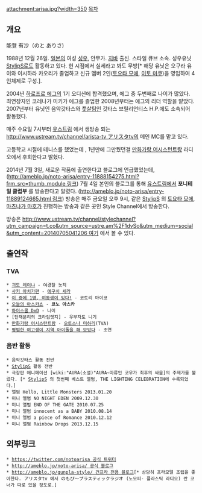attachment:arisa.jpg?width=350
[[목차]]
== 개요 ==
能登 有沙（のと ありさ)

1988년 12월 26일. [[일본]]의 여성 [[성우]], 안무가. [[지바]] 출신. 스타일 큐브 소속. 
성우유닛 [[StylipS]]로도 활동하고 있다. 현 시점에서 실세라고 봐도 무방[* 해당 유닛은 오구라 유이와 이시하라 카오리가 졸업하고 신규 멤버 2인([[토요타 모에]], [[이토 미쿠]])을 영입하여 4인체제로 구성.]. 

2004년 [[하로프로 에그]]의 1기 오디션에 합격했으며, 에그 중 두번째로 나이가 많았다. 최연장자인 코레나가 미키가 에그를 졸업한 2008년부터는 에그의 리더 역할을 맡았다. 2007년부터 유닛인 음악갓타스와 [[풋살]]팀인 갓타스 브릴리언티스 H.P.에도 소속되어 활동했다.
 
매주 수요일 7시부터 [[유스트림]] 에서 생방송 되는 [[http://www.ustream.tv/channel/arista-tv アリスタtv]]의 메인 MC를 맡고 있다. 

고등학교 시절에 테니스를 했었는데 , 1년만에 그만뒀던걸 [[만화가랑 어시스턴트랑]] 라디오에서 후회한다고 밝혔다.

2014년 7월 3일, 새로운 작품에 출연한다고 블로그에 언급했었는데, ([[http://ameblo.jp/noto-arisa/entry-11888154275.html?frm_src=thumb_module 링크]]) 7월 4일 본인의 블로그를 통해 [[유스트림]]에서 '''포니테일 클럽부''' 를 방송한다고 알렸다. ([[http://ameblo.jp/noto-arisa/entry-11889124665.html 링크]]) 방송은 매주 금요일 오후 9시, 같은 [[StylipS]] 의 [[토요타 모에]], [[마츠나가 마호]]가 진행하는 방송과 같은 곳인 Style Channel에서 방송한다. 

방송은 [[http://www.ustream.tv/channel/stylechannel?utm_campaign=t.co&utm_source=ustre.am%2F1dvSo&utm_medium=social&utm_content=20140705041206 여기]] 에서 볼 수 있다. 

== 출연작 ==
=== TVA ===
 * [[괴도 레이냐]] - 여경찰 놋치
 * [[사키 아치가편]] - [[에구치 세라]]
 * [[이 중에 1명, 여동생이 있다!]] - 코토리 마이코
 * [[오늘의 아스카쇼]] - '''쿄노 아스카'''
 * [[하이스쿨 DxD]] - 니이
 * [단재분리의 크라임엣지] - 우부자토 니기
 * [[만화가랑 어시스턴트랑]] - [[오토스나 미하리]](TVA)
 * [[평범한 여고생이 지역 아이돌을 해 보았다]] - 조연

=== 음반 활동 ===
 * 음악갓타스 활동 전반
 * [[StylipS]] 활동 전반
 * 극장판 애니메이션 [wiki:"AURA(소설)"AURA~마류인 코우가 최후의 싸움]의 주제가를 불렀다. [* [[StylipS]] 의 첫번째 베스트 앨범, THE LIGHTING CELEBRATION에 수록되었다.]
 * 앨범 Hello, Little Monsters 2013.01.20
 * 미니 앨범 NO NIGHT EDEN 2009.12.30
 * 미니 앨범 END OF THE GATE 2010.07.25
 * 미니 앨범 innocent as a BABY 2010.08.14
 * 미니 앨범 a piece of Romance 2010.12.12
 * 미니 앨범 Rainbow Drops 2013.12.15

== 외부링크 ==
 * [[https://twitter.com/notoarisa 공식 트위터]]
 * [[http://ameblo.jp/noto-arisa/ 공식 블로그]]
 * [[http://ameblo.jp/gunpla-style/ 건프라 전용 블로그]][* 상당히 프라모델 조립을 좋아한다. アリスタtv 에서 のもぴ〜プラスティックラジオ (노모피- 플라스틱 라디오) 란 코너가 따로 있을 정도로.]
